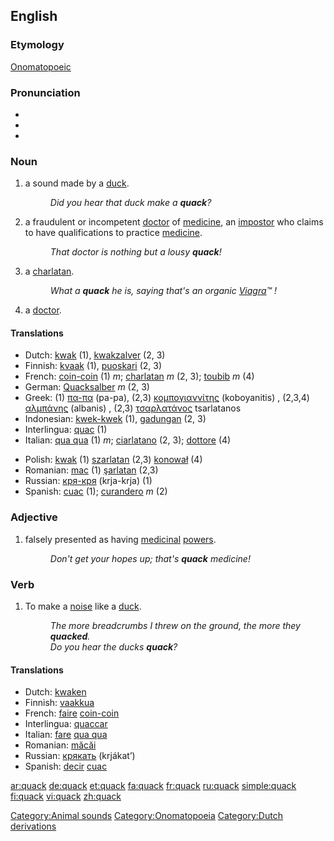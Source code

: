 ==English==

===Etymology===
[[Onomatopoeic]]

===Pronunciation===
*{{IPA|/kwæk/}}
*{{audio|en-us-quack.ogg|Audio (US)}}
*{{Rhymes|æk}}

===Noun===
{{en-noun}}

# a sound made by a [[duck]].
#:''Did you hear that duck make a '''quack'''?''
# a fraudulent or incompetent [[doctor]] of [[medicine]], an [[impostor]] who claims to have qualifications to practice [[medicine]].
#:''That doctor is nothing but a lousy '''quack'''!''
# a [[charlatan]].
#:''What a '''quack''' he is, saying that's an organic [[Viagra]]™ !'' 
# {{slang}} a [[doctor]].

====Translations====
{{top}}
*Dutch: [[kwak]] (1), [[kwakzalver]] (2, 3)
*Finnish: [[kvaak]] (1), [[puoskari]] (2, 3)
*French: [[coin-coin]] (1) ''m''; [[charlatan]] ''m'' (2, 3); [[toubib]] ''m'' (4)
*German: [[Quacksalber]] ''m'' (2, 3)
*Greek: (1) [[πα-πα]] (pa-pa), (2,3) [[κομπογιαννίτης]] (koboyanitis) {{m}}, (2,3,4) [[αλμπάνης]] (albanis) {{m}}, (2,3) [[τσαρλατάνος]] tsarlatanos {{m}}
*Indonesian: [[kwek-kwek]] (1), [[gadungan]] (2, 3)
*Interlingua: [[quac]] (1)
*Italian: [[qua qua]] (1) ''m''; [[ciarlatano]] (2, 3); [[dottore]] (4)
{{mid}}
*Polish: [[kwak]] (1) [[szarlatan]] (2,3) [[konował]] (4)
*Romanian: [[mac]] (1) [[şarlatan]] (2,3)
*Russian: [[кря-кря]] (krja-krja) (1)
*Spanish: [[cuac]] (1); [[curandero]] ''m'' (2)
{{bottom}}

===Adjective===
{{en-adj|-}}

# falsely presented as having [[medicinal]] [[power]]s.
#:''Don't get your hopes up; that's '''quack''' medicine!''

===Verb===
{{en-verb}}

# To make a [[noise]] like a [[duck]].
#:''The more breadcrumbs I threw on the ground, the more they '''quacked'''.''
#:''Do you hear the ducks '''quack'''?''

====Translations====
*Dutch: [[kwaken]]
*Finnish: [[vaakkua]]
*French: [[faire]] [[coin-coin]]
*Interlingua: [[quaccar]]
*Italian: [[fare]] [[qua qua]]
*Romanian: [[măcăi]]
*Russian: [[крякать]] (krjákat’)
*Spanish: [[decir]] [[cuac]]

[[Category:Animal sounds]]
[[Category:Onomatopoeia]]
[[Category:Dutch derivations]]

[[ar:quack]]
[[de:quack]]
[[et:quack]]
[[fa:quack]]
[[fr:quack]]
[[ru:quack]]
[[simple:quack]]
[[fi:quack]]
[[vi:quack]]
[[zh:quack]]